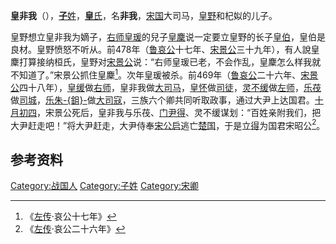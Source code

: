 {{Infobox 先秦人物
|名称= 皇非我
|图像=
|图说=
|姓=[[子姓|子]]
|氏=[[皇氏|皇]]
|名=非我
|字=
|别名=
|别字=
|谥号=
|时代=春秋时期
|国家=宋国
|身份=大司马
|出生=
|逝世=
|在位=
|父=[[皇野|皇野]]
|母=[[杞姒|杞姒]]
|正妻=
|妾=
|子女=
|太子=
}}
'''皇非我'''（{{bd|？||？||catIdx=H皇}}），[[子姓|'''子'''姓]]，[[皇氏|'''皇'''氏]]，名'''非我'''，[[宋国|宋国]]大司马，[[皇野|皇野]]和杞姒的儿子。

皇野想立皇非我为嫡子，[[右师|右师]][[皇瑗|皇瑗]]的兒子[[皇麇|皇麇]]说一定要立皇野的长子[[皇伯|皇伯]]，皇伯是良材。皇野愤怒不听从。前478年（[[鲁哀公|鲁哀公]]十七年、[[宋景公|宋景公]]三十九年），有人說皇麇打算接纳桓氏，皇野对[[宋景公|宋景公]]说：“右师皇瑗已老，不会作乱，皇麇怎么样我就不知道了。”宋景公抓住皇麇<ref>《[[左传|左传]]·哀公十七年》</ref>。次年皇瑗被杀。前469年（[[鲁哀公|鲁哀公]]二十六年、[[宋景公|宋景公]]四十八年），[[皇缓|皇缓]]做[[右师|右师]]，皇非我做[[大司马|大司马]]，[[皇怀|皇怀]]做[[司徒|司徒]]，[[灵不缓|灵不缓]]做[[左师|左师]]，[[乐茷|乐茷]]做[[司城|司城]]，[[乐朱鉏|乐朱-{鉏}-]]做[[大司寇|大司寇]]，三族六个卿共同听取政事，通过大尹上达国君。[[十月初四|十月初四]]，宋景公死后，皇非我与乐茷、[[乐得|门尹得]]、灵不缓谋划：“百姓亲附我们，把大尹赶走吧！”将大尹赶走，大尹侍奉[[宋公启|宋公启]]逃亡[[楚国|楚国]]，于是立[[宋昭公_(战国)|得]]为国君宋昭公<ref>《[[左传|左传]]·哀公二十六年》</ref>。

== 参考资料 ==
<references/>
[[Category:战国人|Category:战国人]]
[[Category:子姓|Category:子姓]]
[[Category:宋卿|Category:宋卿]]